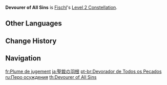 {{Constellation Infobox
|image       = Constellation Devourer of All Sins.png
|description = When [[Nightrider]] is used, it deals an additional 200% ATK as DMG, and its AoE is increased by 50%.
|level       = 2
|character   = Fischl
|scale_att1  = ATK
|utility1    = AoE Increase
}}
'''Devourer of All Sins''' is [[Fischl]]'s [[Level 2 Constellation]].

==Other Languages==
{{Other Languages
|en      = Devourer of All Sins
|zhs     = 圣裁影羽
|zhs_rm  = Shèng Cái Yǐng Yǔ
|zht     = 聖裁影羽
|zht_rm  = Shèng Cái Yǐng Yǔ
|zh_tl   = 
|ja      = 聖裁の羽根
|ja_rm   = Seisei no Hane
|ja_tl   = Wing of Holy Judgement
|ko      = 신성한 판결의 그림자 깃털
|ko_rm   = Sinseonghan Pangyeol-ui Geurimja Gitteol
|ko_tl   = Shadow Feather of Holy Judgement
|es      = Devorador de pecados
|es_tl   = Devourer of Sins
|fr      = Plume de jugement
|fr_tl   = Feather of Judgment
|ru      = Перо осуждения
|ru_tl   = Feather of Judgment
|th      = Devourer of All Sins
|vi      = Đôi Cánh Phán Quyết
|vi_tl   = Wings of Decision
|de      = Federn der Vollstreckung
|de_tl   = Feathers of Execution
|id      = Devourer of All Sins
|pt      = Devorador de Todos os Pecados
|pt_tl   = Devourer of All Sins
|tr      = Günah Yiyen
|tr_tl   = 
|it      = Piume del giudizio
|it_tl   = Feathers of Judgment
}}

==Change History==
{{Change History|1.0}}

==Navigation==
{{Talent Navbox|Fischl}}

[[fr:Plume de jugement]]
[[ja:聖裁の羽根]]
[[pt-br:Devorador de Todos os Pecados]]
[[ru:Перо осуждения]]
[[th:Devourer of All Sins]]